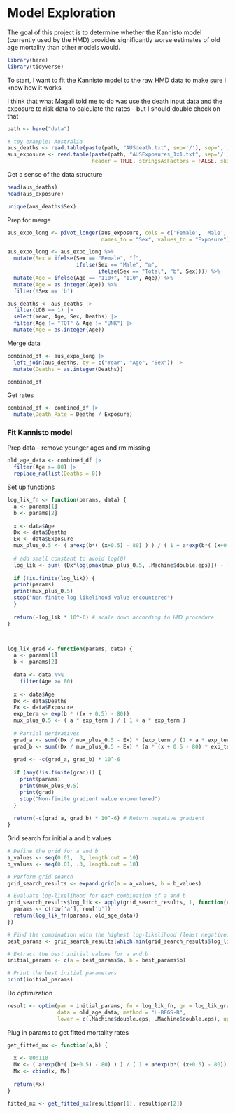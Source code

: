 # Model Exploration
The goal of this project is to determine whether the Kannisto model (currently used by the HMD) provides significantly worse estimates of old age mortality than other models would. 

```r
library(here)
library(tidyverse)
```


To start, I want to fit the Kannisto model to the raw HMD data to make sure I know how it works 

I think that what Magali told me to do was use the death input data and the exposure to risk data to calculate the rates - but I should double check on that 
```r
path <- here("data") 

# toy example: Australia 
aus_deaths <- read.table(paste(path, "AUSdeath.txt", sep='/'), sep=',', header = TRUE)
aus_exposure <- read.table(paste(path, "AUSExposures_1x1.txt", sep='/'), sep='', 
                           header = TRUE, stringsAsFactors = FALSE, skip = 2)
```

Get a sense of the data structure 
```r
head(aus_deaths)
head(aus_exposure)
```
```r
unique(aus_deaths$Sex)
```

Prep for merge
```r
aus_expo_long <- pivot_longer(aus_exposure, cols = c('Female', 'Male', 'Total'),
                              names_to = "Sex", values_to = "Exposure")

aus_expo_long <- aus_expo_long %>%
  mutate(Sex = ifelse(Sex == "Female", "f", 
                      ifelse(Sex == "Male", "m", 
                             ifelse(Sex == "Total", "b", Sex)))) %>%
  mutate(Age = ifelse(Age == "110+", "110", Age)) %>%
  mutate(Age = as.integer(Age)) %>%
  filter(!Sex == 'b')

aus_deaths <- aus_deaths |> 
  filter(LDB == 1) |>
  select(Year, Age, Sex, Deaths) |>
  filter(Age != "TOT" & Age != "UNK") |>
  mutate(Age = as.integer(Age))
```

Merge data
```r
combined_df <- aus_expo_long |>
  left_join(aus_deaths, by = c("Year", "Age", "Sex")) |>
  mutate(Deaths = as.integer(Deaths))
```
```r
combined_df
```


Get rates 
```r
combined_df <- combined_df |> 
  mutate(Death_Rate = Deaths / Exposure)
```

### Fit Kannisto model
Prep data - remove younger ages and rm missing
```r
old_age_data <- combined_df |>
  filter(Age >= 80) |>
  replace_na(list(Deaths = 0))
```

Set up functions 
```r
log_lik_fn <- function(params, data) {
  a <- params[1]
  b <- params[2]
  
  x <- data$Age
  Dx <- data$Deaths
  Ex <- data$Exposure
  mux_plus_0.5 <- ( a*exp(b*( (x+0.5) - 80) ) ) / ( 1 + a*exp(b*( (x+0.5) - 80)) )
  
  # add small constant to avoid log(0)
  log_lik <- sum( (Dx*log(pmax(mux_plus_0.5, .Machine$double.eps))) - (Ex*mux_plus_0.5) )
  
  if (!is.finite(log_lik)) {
  print(params)
  print(mux_plus_0.5)
  stop("Non-finite log likelihood value encountered")
  }
  
  return(-log_lik * 10^-6) # scale down according to HMD procedure 
}



log_lik_grad <- function(params, data) {
  a <- params[1]
  b <- params[2]
  
  data <- data %>%
    filter(Age >= 80)
  
  x <- data$Age
  Dx <- data$Deaths
  Ex <- data$Exposure
  exp_term <- exp(b * ((x + 0.5) - 80))
  mux_plus_0.5 <- ( a * exp_term ) / ( 1 + a * exp_term )
  
  # Partial derivatives
  grad_a <- sum((Dx / mux_plus_0.5 - Ex) * (exp_term / (1 + a * exp_term)))
  grad_b <- sum((Dx / mux_plus_0.5 - Ex) * (a * (x + 0.5 - 80) * exp_term / (1 + a * exp_term)))
  
  grad <- -c(grad_a, grad_b) * 10^-6
  
  if (any(!is.finite(grad))) {
    print(params)
    print(mux_plus_0.5)
    print(grad)
    stop("Non-finite gradient value encountered")
  }
  
  return(-c(grad_a, grad_b) * 10^-6) # Return negative gradient
}
```

Grid search for initial a and b values
```r
# Define the grid for a and b
a_values <- seq(0.01, .3, length.out = 10)
b_values <- seq(0.01, .3, length.out = 10)

# Perform grid search
grid_search_results <- expand.grid(a = a_values, b = b_values)

# Evaluate log-likelihood for each combination of a and b
grid_search_results$log_lik <- apply(grid_search_results, 1, function(row) {
  params <- c(row['a'], row['b'])
  return(log_lik_fn(params, old_age_data))
})

# Find the combination with the highest log-likelihood (least negative)
best_params <- grid_search_results[which.min(grid_search_results$log_lik), ]

# Extract the best initial values for a and b
initial_params <- c(a = best_params$a, b = best_params$b)

# Print the best initial parameters
print(initial_params)
```

Do optimization 
```r
result <- optim(par = initial_params, fn = log_lik_fn, gr = log_lik_grad, 
                data = old_age_data, method = "L-BFGS-B", 
                lower = c(.Machine$double.eps, .Machine$double.eps), upper = c(5,5))
```

Plug in params to get fitted mortality rates 
```r
get_fitted_mx <- function(a,b) {
  
  x <- 80:110
  Mx <- ( a*exp(b*( (x+0.5) - 80) ) ) / ( 1 + a*exp(b*( (x+0.5) - 80)) )
  Mx <- cbind(x, Mx)
  
  return(Mx)
}

fitted_mx <- get_fitted_mx(result$par[1], result$par[2])
```

